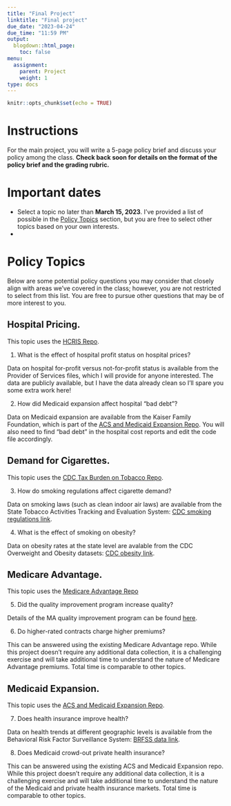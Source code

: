 ```yaml
---
title: "Final Project"
linktitle: "Final project"
due_date: "2023-04-24"
due_time: "11:59 PM"
output:
  blogdown::html_page:
    toc: false
menu:
  assignment:
    parent: Project
    weight: 1
type: docs
---
```



```r
knitr::opts_chunk$set(echo = TRUE)

```

# Instructions
For the main project, you will write a 5-page policy brief and discuss your policy among the class. **Check back soon for details on the format of the policy brief and the grading rubric.**

# Important dates
- Select a topic no later than **March 15, 2023**. I've provided a list of possible in the [Policy Topics] section, but you are free to select other topics based on your own interests.
- 


# Policy Topics
Below are some potential policy questions you may consider that closely align with areas we've covered in the class; however, you are not restricted to select from this list. You are free to pursue other questions that may be of more interest to you. 

## Hospital Pricing. 
This topic uses the [HCRIS Repo](https://github.com/imccart/HCRIS).

1. What is the effect of hospital profit status on hospital prices? 

Data on hospital for-profit versus not-for-profit status is available from the Provider of Services files, which I will provide for anyone interested. The data are publicly available, but I have the data already clean so I'll spare you some extra work here!
 
2. How did Medicaid expansion affect hospital "bad debt"?

Data on Medicaid expansion are available from the Kaiser Family Foundation, which is part of the [ACS and Medicaid Expansion Repo](https://github.com/imccart/Insurance-Access). You will also need to find "bad debt" in the hospital cost reports and edit the code file accordingly.


## Demand for Cigarettes. 
This topic uses the [CDC Tax Burden on Tobacco Repo](https://github.com/imccart/CDC-Tobacco).

3. How do smoking regulations affect cigarette demand?

Data on smoking laws (such as clean indoor air laws) are available from the State Tobacco Activities Tracking and Evaluation System: [CDC smoking regulations link](https://www.cdc.gov/statesystem/index.html).

4. What is the effect of smoking on obesity?

Data on obesity rates at the state level are avalable from the CDC Overweight and Obesity datasets: [CDC obesity link](https://www.cdc.gov/obesity/data/index.html).


## Medicare Advantage. 
This topic uses the [Medicare Advantage Repo](https://github.com/imccart/Medicare-Advantage)

5. Did the quality improvement program increase quality?

Details of the MA quality improvement program can be found [here](https://www.gao.gov/assets/590/589473.pdf).

6. Do higher-rated contracts charge higher premiums?

This can be answered using the existing Medicare Advantage repo. While this project doesn't require any additional data collection, it is a challenging exercise and will take additional time to understand the nature of Medicare Advantage premiums. Total time is comparable to other topics.

## Medicaid Expansion. 
This topic uses the [ACS and Medicaid Expansion Repo](https://github.com/imccart/Insurance-Access).

7. Does health insurance improve health?

Data on health trends at different geographic levels is available from the Behavioral Risk Factor Surveillance System: [BRFSS data link](https://www.cdc.gov/brfss/data_tools.htm).

8. Does Medicaid crowd-out private health insurance?

This can be answered using the existing ACS and Medicaid Expansion repo. While this project doesn't require any additional data collection, it is a challenging exercise and will take additional time to understand the nature of the Medicaid and private health insurance markets. Total time is comparable to other topics.
